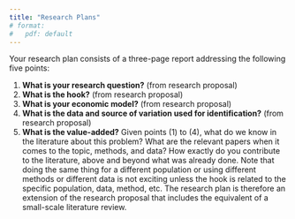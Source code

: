 ```yaml
---
title: "Research Plans"
# format:
#   pdf: default
---
```


Your research plan consists of a three-page report addressing the following five points:

1.	**What is your research question?** (from research proposal)
2.	**What is the hook?** (from research proposal)
3.	**What is your economic model?** (from research proposal)
4.	**What is the data and source of variation used for identification?** (from research proposal)
5.	**What is the value-added?** Given points (1) to (4), what do we know in the literature about this problem? What are the relevant papers when it comes to the topic, methods, and data? How exactly do you contribute to the literature, above and beyond what was already done. Note that doing the same thing for a different population or using different methods or different data is not exciting unless the hook is related to the specific population, data, method, etc. The research plan is therefore an extension of the research proposal that includes the equivalent of a small-scale literature review.
